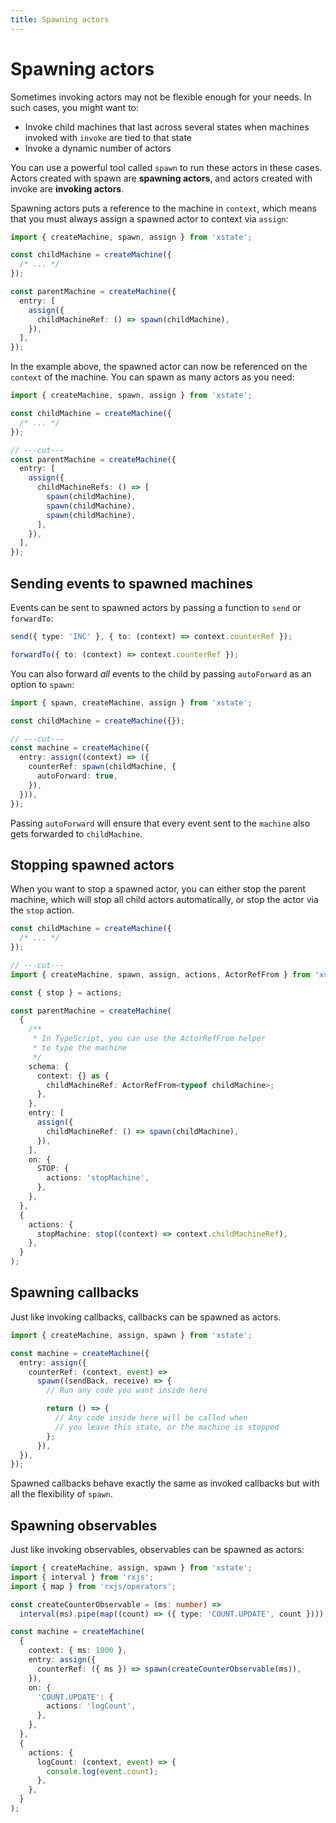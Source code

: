 ```yaml
---
title: Spawning actors
---
```


# Spawning actors

<!-- deps: ["assign-action", "machine-actors"] -->

Sometimes invoking actors may not be flexible enough for your needs. In such cases, you might want to:

- Invoke child machines that last across several states when machines invoked with `invoke` are tied to that state
- Invoke a dynamic number of actors

You can use a powerful tool called `spawn` to run these actors in these cases. Actors created with spawn are **spawning actors**, and actors created with invoke are **invoking actors**.

Spawning actors puts a reference to the machine in `context`, which means that you must always assign a spawned actor to context via `assign`:

```ts twoslash
import { createMachine, spawn, assign } from 'xstate';

const childMachine = createMachine({
  /* ... */
});

const parentMachine = createMachine({
  entry: [
    assign({
      childMachineRef: () => spawn(childMachine),
    }),
  ],
});
```

In the example above, the spawned actor can now be referenced on the `context` of the machine. You can spawn as many actors as you need:

```ts twoslash {5-7}
import { createMachine, spawn, assign } from 'xstate';

const childMachine = createMachine({
  /* ... */
});

// ---cut---
const parentMachine = createMachine({
  entry: [
    assign({
      childMachineRefs: () => [
        spawn(childMachine),
        spawn(childMachine),
        spawn(childMachine),
      ],
    }),
  ],
});
```

## Sending events to spawned machines

<!-- deps: ["spawning-machines"] -->

Events can be sent to spawned actors by passing a function to `send` or `forwardTo`:

```ts
send({ type: 'INC' }, { to: (context) => context.counterRef });

forwardTo({ to: (context) => context.counterRef });
```

<!-- TODO - are there any other API's which need to be mentioned here?-->

You can also forward _all_ events to the child by passing `autoForward` as an option to `spawn`:

```ts twoslash
import { spawn, createMachine, assign } from 'xstate';

const childMachine = createMachine({});

// ---cut---
const machine = createMachine({
  entry: assign((context) => ({
    counterRef: spawn(childMachine, {
      autoForward: true,
    }),
  })),
});
```

Passing `autoForward` will ensure that every event sent to the `machine` also gets forwarded to `childMachine`.

## Stopping spawned actors

<!-- deps: [spawning-machines] -->

When you want to stop a spawned actor, you can either stop the parent machine, which will stop all child actors automatically, or stop the actor via the `stop` action.

```ts twoslash {9, 35-37}
const childMachine = createMachine({
  /* ... */
});

// ---cut---
import { createMachine, spawn, assign, actions, ActorRefFrom } from 'xstate';

const { stop } = actions;

const parentMachine = createMachine(
  {
    /**
     * In TypeScript, you can use the ActorRefFrom helper
     * to type the machine
     */
    schema: {
      context: {} as {
        childMachineRef: ActorRefFrom<typeof childMachine>;
      },
    },
    entry: [
      assign({
        childMachineRef: () => spawn(childMachine),
      }),
    ],
    on: {
      STOP: {
        actions: 'stopMachine',
      },
    },
  },
  {
    actions: {
      stopMachine: stop((context) => context.childMachineRef),
    },
  }
);
```

## Spawning callbacks

<!-- deps: ["spawning-machines"] -->

Just like invoking callbacks, callbacks can be spawned as actors.

```ts twoslash {22}
import { createMachine, assign, spawn } from 'xstate';

const machine = createMachine({
  entry: assign({
    counterRef: (context, event) =>
      spawn((sendBack, receive) => {
        // Run any code you want inside here

        return () => {
          // Any code inside here will be called when
          // you leave this state, or the machine is stopped
        };
      }),
  }),
});
```

Spawned callbacks behave exactly the same as invoked callbacks but with all the flexibility of `spawn`.

## Spawning observables

<!-- deps: [spawning-machines, "observable-actors"] -->

Just like invoking observables, observables can be spawned as actors:

```ts twoslash
import { createMachine, assign, spawn } from 'xstate';
import { interval } from 'rxjs';
import { map } from 'rxjs/operators';

const createCounterObservable = (ms: number) =>
  interval(ms).pipe(map((count) => ({ type: 'COUNT.UPDATE', count })));

const machine = createMachine(
  {
    context: { ms: 1000 },
    entry: assign({
      counterRef: ({ ms }) => spawn(createCounterObservable(ms)),
    }),
    on: {
      'COUNT.UPDATE': {
        actions: 'logCount',
      },
    },
  },
  {
    actions: {
      logCount: (context, event) => {
        console.log(event.count);
      },
    },
  }
);
```
